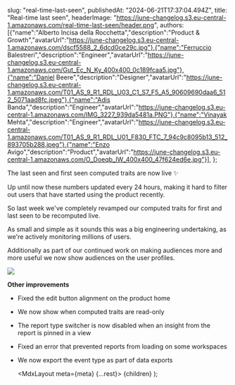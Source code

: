 

  slug: "real-time-last-seen",
  publishedAt: "2024-06-21T17:37:04.494Z",
  title: "Real-time last seen",
  headerImage: "https://june-changelog.s3.eu-central-1.amazonaws.com/real-time-last-seen/header.png",
  authors: [{"name":"Alberto Incisa della Rocchetta","description":"Product & Growth","avatarUrl":"https://june-changelog.s3.eu-central-1.amazonaws.com/dscf5588_2_6dcd0ce29c.jpg"},{"name":"Ferruccio Balestreri","description":"Engineer","avatarUrl":"https://june-changelog.s3.eu-central-1.amazonaws.com/Gut_Ec_N_Ky_400x400_0c189fcaa5.jpg"},{"name":"Daniel Beere","description":"Designer","avatarUrl":"https://june-changelog.s3.eu-central-1.amazonaws.com/T01_AS_9_R1_RDL_U03_C1_S7_F5_A5_90609690daa6_512_5071aad8fc.jpeg"},{"name":"Adis Banda","description":"Engineer","avatarUrl":"https://june-changelog.s3.eu-central-1.amazonaws.com/IMG_3227_939da5481a.PNG"},{"name":"Vinayak Mehta","description":"Engineer","avatarUrl":"https://june-changelog.s3.eu-central-1.amazonaws.com/T01_AS_9_R1_RDL_U01_F830_FTC_7_94c9c8095b13_512_893705b288.jpeg"},{"name":"Enzo Avigo","description":"Product","avatarUrl":"https://june-changelog.s3.eu-central-1.amazonaws.com/O_Doeqb_IW_400x400_47f624ed6e.jpg"}],
};

The last seen and first seen computed traits are now live ✨

Up until now these numbers updated every 24 hours, making it hard to filter out users that have started using the product recently.

So last week we've completely revamped our computed traits for first and last seen to be recomputed live.

As small and simple as it sounds this was a big engineering undertaking, as we're actively monitoring millions of users.

Additionally as part of our continued work on making audiences more and more useful we now show audiences on the user profiles.

![](https://june-changelog.s3.eu-central-1.amazonaws.com/real-time-last-seen/profile.png)


**Other improvements**

- Fixed the edit button alignment on the product home
- We now show when computed traits are read-only
- The report type switcher is now disabled when an insight from the report is pinned in a view
- Fixed an error that prevented reports from loading on some workspaces
- We now export the event type as part of data exports


  <MdxLayout meta={meta} {...rest}>
    {children}
  </MdxLayout>
);
